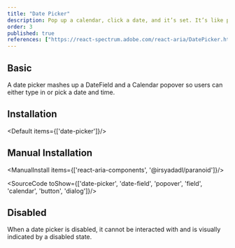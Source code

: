 ```yaml
---
title: "Date Picker"
description: Pop up a calendar, click a date, and it’s set. It’s like pointing at a day on the wall calendar, but digital and without the thumbtacks..
order: 3
published: true
references: ["https://react-spectrum.adobe.com/react-aria/DatePicker.html#props"]
---
```


## Basic

A date picker mashes up a DateField and a Calendar popover so users can either type in or pick a date and time.
<How minW72 toUse="date-and-time/date-picker-demo" />

## Installation
<Default items={['date-picker']}/>

## Manual Installation

<ManualInstall items={['react-aria-components', '@irsyadadl/paranoid']}/>

<SourceCode toShow={['date-picker', 'date-field', 'popover', 'field', 'calendar', 'button', 'dialog']}/>

## Disabled
When a date picker is disabled, it cannot be interacted with and is visually indicated by a disabled state.
<How minW72 toUse="date-and-time/date-picker-disabled-demo" />
